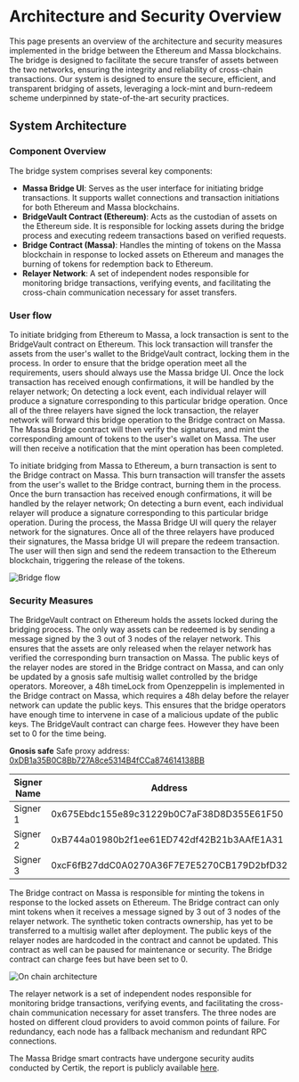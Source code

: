# Architecture and Security Overview

This page presents an overview of the architecture and security measures implemented in the bridge between the Ethereum and Massa blockchains. The bridge is designed to facilitate the secure transfer of assets between the two networks, ensuring the integrity and reliability of cross-chain transactions.
Our system is designed to ensure the secure, efficient, and transparent bridging of assets, leveraging a lock-mint and burn-redeem scheme underpinned by state-of-the-art security practices.

## System Architecture

### Component Overview

The bridge system comprises several key components:

- **Massa Bridge UI**: Serves as the user interface for initiating bridge transactions. It supports wallet connections and transaction initiations for both Ethereum and Massa blockchains.
- **BridgeVault Contract (Ethereum)**: Acts as the custodian of assets on the Ethereum side. It is responsible for locking assets during the bridge process and executing redeem transactions based on verified requests.
- **Bridge Contract (Massa)**: Handles the minting of tokens on the Massa blockchain in response to locked assets on Ethereum and manages the burning of tokens for redemption back to Ethereum.
- **Relayer Network**: A set of independent nodes responsible for monitoring bridge transactions, verifying events, and facilitating the cross-chain communication necessary for asset transfers.

### User flow

To initiate bridging from Ethereum to Massa, a lock transaction is sent to the BridgeVault contract on Ethereum. This lock transaction will transfer the assets from the user's wallet to the BridgeVault contract, locking them in the process. In order to ensure that the bridge operation meet all the requirements, users should always use the Massa bridge UI. Once the lock transaction has received enough confirmations, it will be handled by the relayer network; On detecting a lock event, each individual relayer will produce a signature corresponding to this particular bridge operation. Once all of the three relayers have signed the lock transaction, the relayer network will forward this bridge operation to the Bridge contract on Massa. The Massa Bridge contract will then verify the signatures, and mint the corresponding amount of tokens to the user's wallet on Massa. The user will then receive a notification that the mint operation has been completed.

To initiate bridging from Massa to Ethereum, a burn transaction is sent to the Bridge contract on Massa. This burn transaction will transfer the assets from the user's wallet to the Bridge contract, burning them in the process. Once the burn transaction has received enough confirmations, it will be handled by the relayer network; On detecting a burn event, each individual relayer will produce a signature corresponding to this particular bridge operation. During the process, the Massa Bridge UI will query the relayer network for the signatures. Once all of the three relayers have produced their signatures, the Massa bridge UI will prepare the redeem transaction. The user will then sign and send the redeem transaction to the Ethereum blockchain, triggering the release of the tokens. 

![Bridge flow](bridge-flow.png)

### Security Measures

The BridgeVault contract on Ethereum holds the assets locked during the bridging process. The only way assets can be redeemed is by sending a message signed by the 3 out of 3 nodes of the relayer network. This ensures that the assets are only released when the relayer network has verified the corresponding burn transaction on Massa. The public keys of the relayer nodes are stored in the Bridge contract on Massa, and can only be updated by a gnosis safe multisig wallet controlled by the bridge operators. Moreover, a 48h timeLock from Openzeppelin is implemented in the Bridge contract on Massa, which requires a 48h delay before the relayer network can update the public keys. This ensures that the bridge operators have enough time to intervene in case of a malicious update of the public keys. 
The BridgeVault contract can charge fees. However they have been set to 0 for the time being.

**Gnosis safe**
Safe proxy address: [0xDB1a35B0C8Bb727A8ce5314B4fCCa874614138BB](https://etherscan.io/address/0xDB1a35B0C8Bb727A8ce5314B4fCCa874614138BB)

| Signer Name | Address                                   | Status   |
|-------------|-------------------------------------------|----------|
| Signer 1    | 0x675Ebdc155e89c31229b0C7aF38D8D355E61F50 | Active   |
| Signer 2    | 0xB744a01980b2f1ee61ED742df42B21b3AAfE1A31| Active   |
| Signer 3    | 0xcF6fB27ddC0A0270A36F7E7E5270CB179D2bfD32| Active   |


The Bridge contract on Massa is responsible for minting the tokens in response to the locked assets on Ethereum. The Bridge contract can only mint tokens when it receives a message signed by 3 out of 3 nodes of the relayer network. The synthetic token contracts ownership, has yet to be transferred to a multisig wallet after deployment. The public keys of the relayer nodes are hardcoded in the contract and cannot be updated. This contract as well can be paused for maintenance or security.
The Bridge contract can charge fees but have been set to 0.

![On chain architecture](on-chain-architecture.png)

The relayer network is a set of independent nodes responsible for monitoring bridge transactions, verifying events, and facilitating the cross-chain communication necessary for asset transfers. The three nodes are hosted on different cloud providers to avoid common points of failure. For redundancy, each node has a fallback mechanism and redundant RPC connections.

The Massa Bridge smart contracts have undergone security audits conducted by Certik, the report is publicly available [here](https://drive.google.com/file/d/1onla7nqsow26RZYXfJE2ju0vGwdjfttA/view?usp=sharing).


